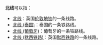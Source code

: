 {{线路名消歧义}}
'''北线'''可以指：

* [[北线|北线]]：英国[[伦敦地铁|伦敦地铁]]的一条线路。
* [[北线_(泰国)|北线 (泰国)]]：泰国的一条铁路线。
* [[北线_(葡萄牙)|北线 (葡萄牙)]]：葡萄牙的一条铁路线。
* [[北线_(默西铁路)|北线 (默西铁路)]]：英国[[默西铁路|默西铁路]]的一条线路。

{{disambig|cat=二字路线名消歧义}}